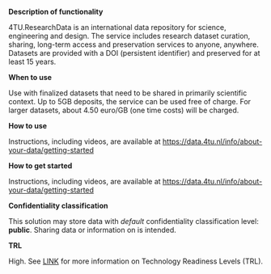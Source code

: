 **Description of functionality**

4TU.ResearchData is an international data repository for science, engineering and design. The service includes research dataset curation, sharing, long-term access and preservation services to anyone, anywhere. Datasets are provided with a DOI (persistent identifier) and preserved for at least 15 years.

**When to use**

Use with finalized datasets that need to be shared in primarily scientific context. Up to 5GB deposits, the service can be used free of charge. For larger datasets, about 4.50 euro/GB (one time costs) will be charged.

**How to use**

Instructions, including videos, are available at https://data.4tu.nl/info/about-your-data/getting-started

**How to get started**

Instructions, including videos, are available at https://data.4tu.nl/info/about-your-data/getting-started

**Confidentiality classification**

This solution may store data with _default_ confidentiality classification level: __public__. Sharing data or information on is intended.

**TRL**

High. See [LINK](/storage-finder/trl)  for more information on Technology Readiness Levels (TRL).
